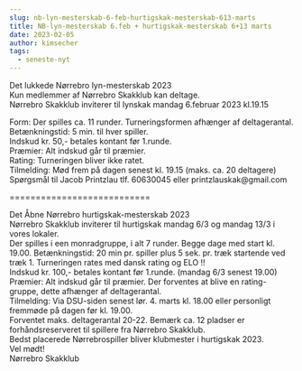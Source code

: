 ```yaml
---
slug: nb-lyn-mesterskab-6-feb-hurtigskak-mesterskab-613-marts
title: NB-lyn-mesterskab 6.feb + hurtigskak-mesterskab 6+13 marts
date: 2023-02-05
author: kimsecher
tags:
  - seneste-nyt
---
```

<!-- wp:paragraph -->
<p>Det lukkede Nørrebro lyn-mesterskab 2023<br>Kun medlemmer af Nørrebro Skakklub kan deltage.<br>Nørrebro Skakklub inviterer til lynskak mandag 6.februar 2023 kl.19.15</p>
<!-- /wp:paragraph -->

<!-- wp:paragraph -->
<p>Form: Der spilles ca. 11 runder. Turneringsformen afhænger af deltagerantal.<br>Betænkningstid: 5 min. til hver spiller.<br>Indskud kr. 50,- betales kontant før 1.runde.<br>Præmier: Alt indskud går til præmier.<br>Rating: Turneringen bliver ikke ratet.<br>Tilmelding: Mød frem på dagen senest kl. 19.15 (maks. ca. 20 deltagere)<br>Spørgsmål til Jacob Printzlau tlf. 60630045 eller printzlauskak@gmail.com</p>
<!-- /wp:paragraph -->

<!-- wp:paragraph -->
<p>===========================</p>
<!-- /wp:paragraph -->

<!-- wp:paragraph -->
<p>Det Åbne Nørrebro hurtigskak-mesterskab 2023<br>Nørrebro Skakklub inviterer til hurtigskak mandag 6/3 og mandag 13/3 i vores lokaler.<br>Der spilles i een monradgruppe, i alt 7 runder. Begge dage med start kl. 19.00. Betænkningstid: 20 min pr. spiller plus 5 sek. pr. træk startende ved træk 1. Turneringen rates med dansk rating og ELO !!<br>Indskud kr. 100,- betales kontant før 1.runde. (mandag 6/3 senest 19.00)<br>Præmier: Alt indskud går til præmier. Der forventes at blive en rating-gruppe, dette afhænger af deltagerantal.<br>Tilmelding: Via DSU-siden senest lør. 4. marts kl. 18.00 eller personligt fremmøde på dagen før kl. 19.00.<br>Forventet maks. deltagerantal 20-22. Bemærk ca. 12 pladser er forhåndsreserveret til spillere fra Nørrebro Skakklub.<br>Bedst placerede Nørrebrospiller bliver klubmester i hurtigskak 2023.<br>Vel mødt!<br>Nørrebro Skakklub</p>
<!-- /wp:paragraph -->

